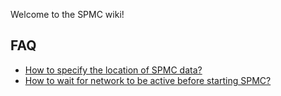 Welcome to the SPMC wiki!

== FAQ ==
* [[How to specify the location of SPMC data?]]<br/>
* [[How to wait for network to be active before starting SPMC?]]